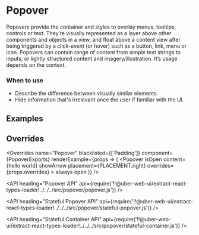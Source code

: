 <!--
Copyright (c) 2018 Uber Technologies, Inc.

This source code is licensed under the MIT license found in the
LICENSE file in the root directory of this source tree.
-->





# Popover

Popovers provide the container and styles to overlay menus, tooltips, controls or text. They’re
visually represented as a layer above other components and objects in a view, and float above a
content view after being triggered by a click-event (or hover) such as a button, link, menu or
icon. Popovers can contain range of content from simple text strings to inputs, or lightly
structured content and imagery/illustration. It’s usage depends on the context.

### When to use

- Describe the difference between visually similar elements.
- Hide information that's irrelevant once the user if familiar with the UI.

## Examples

<Example title="Stateless Popover" path="examples/popover/stateless.js">
  <Stateless />
</Example>

<Example title="Open on Click" path="examples/popover/stateful-click.js">
  <StatefulClick />
</Example>

<Example title="Open on Hover" path="examples/popover/stateful-hover.js">
  <StatefulHover />
</Example>

<Example title="Available Placements" path="examples/popover/placements.js">
  <Placements />
</Example>

<Example title="With Arrow" path="examples/popover/with-arrow.js">
  <WithArrow />
</Example>

<Example title="Close from Content" path="examples/popover/dismiss.js">
  <Dismiss />
</Example>

<Example title="Clipping Avoidance" path="examples/popover/clipping.js">
  <Clipping />
</Example>

<Example title="Overrides" path="examples/popover/overrides.js">
  <Customization />
</Example>

## Overrides

<Overrides
  name="Popover"
  blacklisted={['Padding']}
  component={PopoverExports}
  renderExample={props => (
    <Popover
      isOpen
      content={<Block padding="scale500">hello world</Block>}
      showArrow
      placement={PLACEMENT.right}
      overrides={props.overrides}
    >
      <Block as="span" padding="scale500">
        always open
      </Block>
    </Popover>
  )}
/>

<API
  heading="Popover API"
  api={require('!!@uber-web-ui/extract-react-types-loader!../../../src/popover/popover.js')}
/>

<API
  heading="Stateful Popover API"
  api={require('!!@uber-web-ui/extract-react-types-loader!../../../src/popover/stateful-popover.js')}
/>

<API
  heading="Stateful Container API"
  api={require('!!@uber-web-ui/extract-react-types-loader!../../../src/popover/stateful-container.js')}
/>
